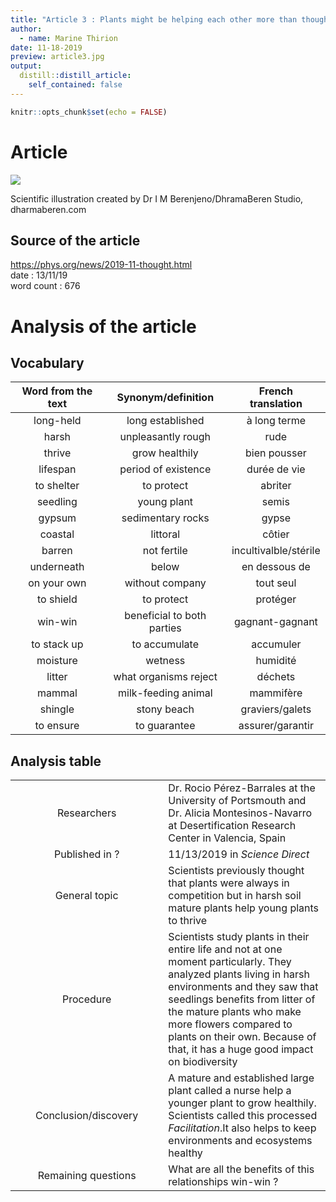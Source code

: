 ```yaml
---
title: "Article 3 : Plants might be helping each other more than thought "
author:
  - name: Marine Thirion
date: 11-18-2019
preview: article3.jpg
output:
  distill::distill_article:
    self_contained: false
---
```


```r
knitr::opts_chunk$set(echo = FALSE)
```

# Article

![](article3.jpg)

Scientific illustration created by Dr I M Berenjeno/DhramaBeren Studio, dharmaberen.com

## Source of the article 

[https://phys.org/news/2019-11-thought.html](https://phys.org/news/2019-11-thought.html)  
date : 13/11/19  
word count : 676

# Analysis of the article 

## Vocabulary

| Word from the text   | Synonym/definition   | French translation   |
|:--------------------:|:--------------------:|:--------------------:|
| long-held            | long established     | à long terme         |
| harsh              | unpleasantly rough  | rude |
| thrive    | grow healthily   | bien pousser   |
| lifespan    | period of existence  | durée de vie   | 
| to shelter   | to protect   | abriter   |
| seedling   | young plant  | semis  |
| gypsum   | sedimentary rocks   | gypse  |
| coastal  | littoral  | côtier  |
| barren   | not fertile  | incultivalble/stérile  |
| underneath  | below   | en dessous de  |
| on your own  | without company  | tout seul  |
| to shield   | to protect    | protéger  |
| win-win    | beneficial to both parties | gagnant-gagnant |
| to stack up   | to accumulate   | accumuler  | 
| moisture   | wetness   | humidité  |
| litter   | what organisms reject | déchets  |
| mammal | milk-feeding animal  | mammifère  |
| shingle   | stony beach  | graviers/galets   |
| to ensure   | to guarantee  | assurer/garantir  |

## Analysis table

|                                |                                  |
|:------------------------------:|----------------------------------|
| Researchers        | Dr. Rocio Pérez-Barrales at the University of Portsmouth and Dr. Alicia Montesinos-Navarro at Desertification Research Center in Valencia, Spain      |
| Published in ?  | 11/13/2019 in *Science Direct*   |
| General topic    | Scientists previously thought that plants were always in competition but in harsh soil mature plants help young plants to thrive    |
| Procedure     | Scientists study plants in their entire life and not at one moment particularly. They analyzed plants living in harsh environments and they saw that seedlings benefits from litter of the mature plants who make more flowers compared to plants on their own. Because of that, it has a huge good impact on biodiversity    |
| Conclusion/discovery    | A mature and established large plant called a nurse help a younger plant to grow healthily. Scientists called this processed *Facilitation*.It also helps to keep environments and ecosystems healthy |
| Remaining questions   | What are all the benefits of this relationships win-win ?  |
